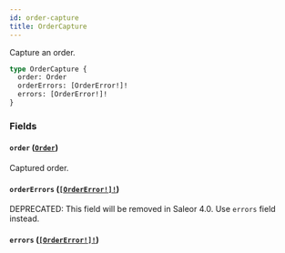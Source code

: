 ```yaml
---
id: order-capture
title: OrderCapture
---
```


Capture an order.

```graphql
type OrderCapture {
  order: Order
  orderErrors: [OrderError!]!
  errors: [OrderError!]!
}
```

### Fields

#### `order` ([`Order`](/docs/developer/api-reference/objects/order))

Captured order.

#### `orderErrors` ([`[OrderError!]!`](/docs/developer/api-reference/objects/order-error))

<span class="badge badge--warning">DEPRECATED: This field will be removed in Saleor 4.0. Use `errors` field instead.</span>

#### `errors` ([`[OrderError!]!`](/docs/developer/api-reference/objects/order-error))
